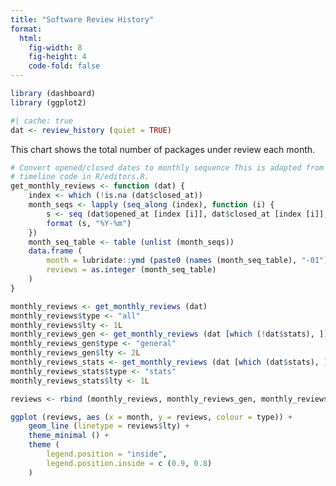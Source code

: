 ```yaml
---
title: "Software Review History"
format: 
  html:
    fig-width: 8
    fig-height: 4
    code-fold: false
---
```


```r
library (dashboard)
library (ggplot2)
```


```r
#| cache: true
dat <- review_history (quiet = TRUE)
```

This chart shows the total number of packages under review each month.


```r
# Convert opened/closed dates to monthly sequence This is adapted from the editors
# timeline code in R/editors.R.
get_monthly_reviews <- function (dat) {
    index <- which (!is.na (dat$closed_at))
    month_seqs <- lapply (seq_along (index), function (i) {
        s <- seq (dat$opened_at [index [i]], dat$closed_at [index [i]], by = "1 month")
        format (s, "%Y-%m")
    })
    month_seq_table <- table (unlist (month_seqs))
    data.frame (
        month = lubridate::ymd (paste0 (names (month_seq_table), "-01")),
        reviews = as.integer (month_seq_table)
    )
}

monthly_reviews <- get_monthly_reviews (dat)
monthly_reviews$type <- "all"
monthly_reviews$lty <- 1L
monthly_reviews_gen <- get_monthly_reviews (dat [which (!dat$stats), ])
monthly_reviews_gen$type <- "general"
monthly_reviews_gen$lty <- 2L
monthly_reviews_stats <- get_monthly_reviews (dat [which (dat$stats), ])
monthly_reviews_stats$type <- "stats"
monthly_reviews_stats$lty <- 1L

reviews <- rbind (monthly_reviews, monthly_reviews_gen, monthly_reviews_stats)
```

```r
ggplot (reviews, aes (x = month, y = reviews, colour = type)) +
    geom_line (linetype = reviews$lty) +
    theme_minimal () +
    theme (
        legend.position = "inside",
        legend.position.inside = c (0.9, 0.8)
    )
```

